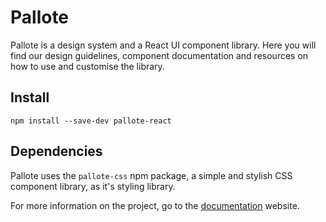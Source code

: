 
<Meta title="Introduction" />

<div class="SBMarkdown">

# Pallote

Pallote is a design system and a React UI component library. Here you will find our design guidelines, component documentation and resources on how to use and customise the library.

## Install

```shell
npm install --save-dev pallote-react
```

## Dependencies

Pallote uses the `pallote-css` npm package, a simple and stylish CSS component library, as it's styling library.

For more information on the project, go to the [documentation](https://pallote.com/) website.

</div>
